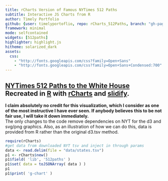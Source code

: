 ```yaml
---
title: rCharts Version of Famous NYTimes 512 Paths
subtitle: Interactive JS Charts from R
author: Timely Portfolio
github: {user: timelyportoflio, repo: rCharts_512Paths, branch: "gh-pages"}
framework: minimal
mode: selfcontained
widgets: [512paths]
highlighter: highlight.js
hitheme: solarized_dark
assets:
  css: 
    - "http://fonts.googleapis.com/css?family=Open+Sans"
    - "http://fonts.googleapis.com/css?family=Open+Sans+Condensed:700"
---
```





## [NYTimes 512 Paths to the White House](http://www.nytimes.com/interactive/2012/11/02/us/politics/paths-to-the-white-house.html?_r=1&) Recreated in [R](http://r-project.org) with [rCharts](http://ramnathv.github.io/rCharts) and [slidify](http://ramnathv.github.io/slidify). 

**I claim absolutely no credit for this visualization, which I consider as one of the most instructive I have ever seen.  If anybody believes this to be not fair use, I will take it down immediately.**    
The only changes to the code remove dependencies on NYT for the d3 and svg/png graphics.  Also, as an illustration of how we can do this, data is provided from R rather than the original d3.tsv method.

```r
require(rCharts)
#get data from downloaded NYT tsv and inject in through params
data <- read.delim(file = "data/states.tsv")
p1 <- rCharts$new()
p1$field( 'lib', '512paths' )
p1$set( data = toJSONArray( data ) )
p1
p1$print( 'g-chart' )
```

